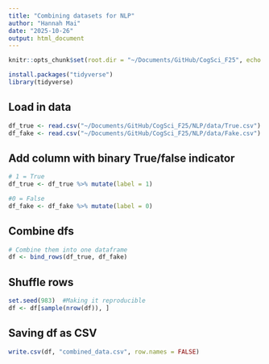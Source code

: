 ```yaml
---
title: "Combining datasets for NLP"
author: "Hannah Mai"
date: "2025-10-26"
output: html_document
---
```



```r
knitr::opts_chunk$set(root.dir = "~/Documents/GitHub/CogSci_F25", echo = TRUE)

install.packages("tidyverse")
library(tidyverse)
```

## Load in data
```r
df_true <- read.csv("~/Documents/GitHub/CogSci_F25/NLP/data/True.csv")
df_fake <- read.csv("~/Documents/GitHub/CogSci_F25/NLP/data/Fake.csv")
```

## Add column with binary True/false indicator
```r
# 1 = True
df_true <- df_true %>% mutate(label = 1)

#0 = False
df_fake <- df_fake %>% mutate(label = 0) 
```

## Combine dfs
```r
# Combine them into one dataframe
df <- bind_rows(df_true, df_fake)
```

## Shuffle rows
```r
set.seed(983)  #Making it reproducible 
df <- df[sample(nrow(df)), ]
```

## Saving df as CSV
```r
write.csv(df, "combined_data.csv", row.names = FALSE)
```



